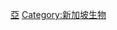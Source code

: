 {{Catnav|頁面分類|各種主題的頁面分類|按國家分類|各國生物|新加坡生物}}
{{Catnav|頁面分類|各種主題的頁面分類|按國家分類|各國生物|各國植物}}

[[Category:各國植物|亞]]
[[Category:新加坡生物|Category:新加坡生物]]
